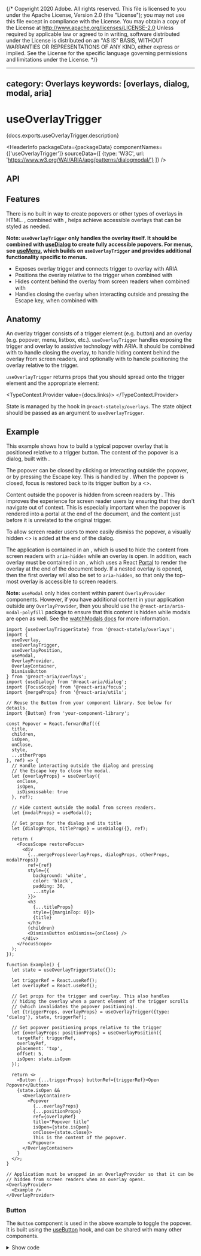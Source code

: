 {/* Copyright 2020 Adobe. All rights reserved.
This file is licensed to you under the Apache License, Version 2.0 (the "License");
you may not use this file except in compliance with the License. You may obtain a copy
of the License at http://www.apache.org/licenses/LICENSE-2.0
Unless required by applicable law or agreed to in writing, software distributed under
the License is distributed on an "AS IS" BASIS, WITHOUT WARRANTIES OR REPRESENTATIONS
OF ANY KIND, either express or implied. See the License for the specific language
governing permissions and limitations under the License. */}



---
category: Overlays
keywords: [overlays, dialog, modal, aria]
---

# useOverlayTrigger

<PageDescription>{docs.exports.useOverlayTrigger.description}</PageDescription>

<HeaderInfo
  packageData={packageData}
  componentNames={['useOverlayTrigger']}
  sourceData={[
    {type: 'W3C', url: 'https://www.w3.org/WAI/ARIA/apg/patterns/dialogmodal/'}
  ]} />

## API

<FunctionAPI function={docs.exports.useOverlayTrigger} links={docs.links} />

## Features

There is no built in way to create popovers or other types of overlays in
HTML. <TypeLink links={docs.links} type={docs.exports.useOverlayTrigger} />,
combined with <TypeLink links={docs.links} type={docs.exports.useOverlayPosition} />,
helps achieve accessible overlays that can be styled as needed.

**Note: `useOverlayTrigger` only handles the overlay itself. It should be combined
with [useDialog](useDialog.html) to create fully accessible popovers. For menus,
see [useMenu](useMenu.html), which builds on `useOverlayTrigger` and provides
additional functionality specific to menus.**

* Exposes overlay trigger and connects trigger to overlay with ARIA
* Positions the overlay relative to the trigger when combined with <TypeLink links={docs.links} type={docs.exports.useOverlayPosition} />
* Hides content behind the overlay from screen readers when combined with <TypeLink links={docs.links} type={docs.exports.useModal} />
* Handles closing the overlay when interacting outside and pressing the <Keyboard>Escape</Keyboard> key, when combined with <TypeLink links={docs.links} type={docs.exports.useOverlay} />

## Anatomy

An overlay trigger consists of a trigger element (e.g. button) and an overlay
(e.g. popover, menu, listbox, etc.). `useOverlayTrigger` handles exposing the
trigger and overlay to assistive technology with ARIA. It should be combined
with <TypeLink links={docs.links} type={docs.exports.useOverlay} /> to handle
closing the overlay, <TypeLink links={docs.links} type={docs.exports.useModal} />
to handle hiding content behind the overlay from screen readers, and optionally
with <TypeLink links={docs.links} type={docs.exports.useOverlayPosition} /> to
handle positioning the overlay relative to the trigger.

`useOverlayTrigger` returns props that you should spread onto the trigger element and
the appropriate element:

<TypeContext.Provider value={docs.links}>
  <InterfaceType properties={docs.links[docs.exports.useOverlayTrigger.return.id].properties} />
</TypeContext.Provider>

State is managed by the <TypeLink links={statelyDocs.links} type={statelyDocs.exports.useOverlayTriggerState} />
hook in `@react-stately/overlays`. The state object should be passed as an argument to `useOverlayTrigger`.

## Example

This example shows how to build a typical popover overlay that is positioned relative to
a trigger button. The content of the popover is a dialog, built
with <TypeLink links={dialogDocs.links} type={dialogDocs.exports.useDialog} />.

The popover can be closed by clicking or interacting outside the popover, or by pressing the <Keyboard>Escape</Keyboard> key.
This is handled by <TypeLink links={docs.links} type={docs.exports.useOverlay} />.
When the popover is closed, focus is restored back to its trigger button by a
&lt;<TypeLink links={focusDocs.links} type={focusDocs.exports.FocusScope} />&gt;.

Content outside the popover is hidden from screen readers
by <TypeLink links={docs.links} type={docs.exports.useModal} />.
This improves the experience for screen reader users by ensuring that they don't
navigate out of context. This is especially important when the popover is rendered
into a portal at the end of the document, and the content just before it is
unrelated to the original trigger.

To allow screen reader users to more easily dismiss the popover, a visually hidden
&lt;<TypeLink links={docs.links} type={docs.exports.DismissButton} />&gt;
is added at the end of the dialog.

The application is contained in an <TypeLink links={docs.links} type={docs.exports.OverlayProvider} />,
which is used to hide the content from screen readers with `aria-hidden` while an overlay is open.
In addition, each overlay must be contained in an <TypeLink links={docs.links} type={docs.exports.OverlayContainer} />,
which uses a React [Portal](https://reactjs.org/docs/portals.html) to render the overlay at the
end of the document body. If a nested overlay is opened, then the first overlay will also be set
to `aria-hidden`, so that only the top-most overlay is accessible to screen readers.

**Note:** `useModal` only hides content within parent `OverlayProvider` components. However, if you have additional
content in your application outside any `OverlayProvider`, then you should use the `@react-aria/aria-modal-polyfill`
package to ensure that this content is hidden while modals are open as well. See the
[watchModals docs](../react-aria/watchModals.html) for more information.

```tsx example
import {useOverlayTriggerState} from '@react-stately/overlays';
import {
  useOverlay,
  useOverlayTrigger,
  useOverlayPosition,
  useModal,
  OverlayProvider,
  OverlayContainer,
  DismissButton
} from '@react-aria/overlays';
import {useDialog} from '@react-aria/dialog';
import {FocusScope} from '@react-aria/focus';
import {mergeProps} from '@react-aria/utils';

// Reuse the Button from your component library. See below for details.
import {Button} from 'your-component-library';

const Popover = React.forwardRef(({
  title,
  children,
  isOpen,
  onClose,
  style,
  ...otherProps
}, ref) => {
  // Handle interacting outside the dialog and pressing
  // the Escape key to close the modal.
  let {overlayProps} = useOverlay({
    onClose,
    isOpen,
    isDismissable: true
  }, ref);

  // Hide content outside the modal from screen readers.
  let {modalProps} = useModal();

  // Get props for the dialog and its title
  let {dialogProps, titleProps} = useDialog({}, ref);

  return (
    <FocusScope restoreFocus>
      <div
        {...mergeProps(overlayProps, dialogProps, otherProps, modalProps)}
        ref={ref}
        style={{
          background: 'white',
          color: 'black',
          padding: 30,
          ...style
        }}>
        <h3
          {...titleProps}
          style={{marginTop: 0}}>
          {title}
        </h3>
        {children}
        <DismissButton onDismiss={onClose} />
      </div>
    </FocusScope>
  );
});

function Example() {
  let state = useOverlayTriggerState({});

  let triggerRef = React.useRef();
  let overlayRef = React.useRef();

  // Get props for the trigger and overlay. This also handles
  // hiding the overlay when a parent element of the trigger scrolls
  // (which invalidates the popover positioning).
  let {triggerProps, overlayProps} = useOverlayTrigger({type: 'dialog'}, state, triggerRef);

  // Get popover positioning props relative to the trigger
  let {overlayProps: positionProps} = useOverlayPosition({
    targetRef: triggerRef,
    overlayRef,
    placement: 'top',
    offset: 5,
    isOpen: state.isOpen
  });

  return <>
    <Button {...triggerProps} buttonRef={triggerRef}>Open Popover</Button>
    {state.isOpen &&
      <OverlayContainer>
        <Popover
          {...overlayProps}
          {...positionProps}
          ref={overlayRef}
          title="Popover title"
          isOpen={state.isOpen}
          onClose={state.close}>
          This is the content of the popover.
        </Popover>
      </OverlayContainer>
    }
  </>;
}

// Application must be wrapped in an OverlayProvider so that it can be
// hidden from screen readers when an overlay opens.
<OverlayProvider>
  <Example />
</OverlayProvider>
```

### Button

The `Button` component is used in the above example to toggle the popover. It is built using the [useButton](useButton.html) hook, and can be shared with many other components.

<details>
  <summary style={{fontWeight: 'bold'}}><ChevronRight size="S" /> Show code</summary>

```tsx example export=true render=false
import {useButton} from '@react-aria/button';

function Button(props) {
  let ref = props.buttonRef;
  let {buttonProps} = useButton(props, ref);
  return <button {...buttonProps} ref={ref} style={props.style}>{props.children}</button>;
}
```

</details>
